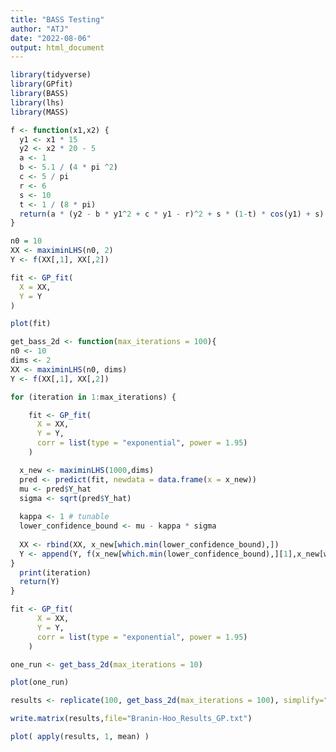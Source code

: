 ```yaml
---
title: "BASS Testing"
author: "ATJ"
date: "2022-08-06"
output: html_document
---
```


```r
library(tidyverse)
library(GPfit)
library(BASS)
library(lhs)
library(MASS)
```

```r
f <- function(x1,x2) {
  y1 <- x1 * 15
  y2 <- x2 * 20 - 5
  a <- 1
  b <- 5.1 / (4 * pi ^2)
  c <- 5 / pi
  r <- 6
  s <- 10
  t <- 1 / (8 * pi)
  return(a * (y2 - b * y1^2 + c * y1 - r)^2 + s * (1-t) * cos(y1) + s)
}
```

```r
n0 = 10
XX <- maximinLHS(n0, 2)
Y <- f(XX[,1], XX[,2])
```

```r
fit <- GP_fit(
  X = XX,
  Y = Y
)
```

```r
plot(fit)
```


```r
get_bass_2d <- function(max_iterations = 100){
n0 <- 10
dims <- 2
XX <- maximinLHS(n0, dims)
Y <- f(XX[,1], XX[,2])

for (iteration in 1:max_iterations) {

    fit <- GP_fit(
      X = XX,
      Y = Y,
      corr = list(type = "exponential", power = 1.95)
    )

  x_new <- maximinLHS(1000,dims)
  pred <- predict(fit, newdata = data.frame(x = x_new))
  mu <- pred$Y_hat
  sigma <- sqrt(pred$Y_hat)
  
  kappa <- 1 # tunable
  lower_confidence_bound <- mu - kappa * sigma
  
  XX <- rbind(XX, x_new[which.min(lower_confidence_bound),])
  Y <- append(Y, f(x_new[which.min(lower_confidence_bound),][1],x_new[which.min(lower_confidence_bound),][2]))
}
  print(iteration)
  return(Y)
}
```

```r
fit <- GP_fit(
      X = XX,
      Y = Y,
      corr = list(type = "exponential", power = 1.95)
    )


```


```r
one_run <- get_bass_2d(max_iterations = 10)

plot(one_run)
```

```r
results <- replicate(100, get_bass_2d(max_iterations = 100), simplify="array")
```

```r
write.matrix(results,file="Branin-Hoo_Results_GP.txt")
```

```r
plot( apply(results, 1, mean) )
```






